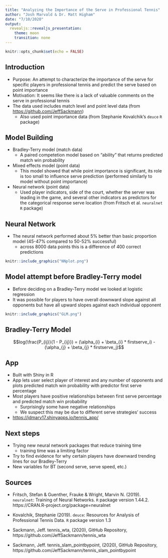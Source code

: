 ```yaml
---
title: "Analyzing the Importance of the Serve in Professional Tennis"
author: "Josh Marvald & Dr. Matt Higham"
date: "7/10/2020"
output:
  revealjs::revealjs_presentation:
    theme: moon
    transition: none
---
```




```r

knitr::opts_chunk$set(echo = FALSE)
```

## Introduction

* Purpose: An attempt to characterize the importance of the serve for specific players in professional tennis and predict the serve based on point importance
* Motivation: It seems like there is a lack of valuable comments on the serve in professional tennis
* The data used includes match level and point level data (from <https://github.com/JeffSackmann>)
    + Also used point importance data (from Stephanie Kovalchik's `deuce` `R` package)

## Model Building

* Bradley-Terry model (match data)
    + A paired competetion model based on "ability" that returns predicted match win probability
* Mixed effects model (point data)
    + This model showed that while point importance is significant, its role is too small to influence serve prediction (performed similarly to model without point importance)
* Neural network (point data)
    + Used player indicators, side of the court, whether the server was leading in the game, and several other indicators as predictors for the categorical response serve location (from Fritsch et al. `neuralnet` `R` package)

## Neural Network

* The neural network performed about 5% better than basic proportion model (45-47% compared to 50-52% successful)
    + across 8000 data points this is a difference of 400 correct predictions

```r
knitr::include_graphics("NNplot.png")
```

## Model attempt before Bradley-Terry model

* Before deciding on a Bradley-Terry model we looked at logistic regression
* It was possible for players to have overall downward slope against all opponents but have all upward slopes against each individual opponent

```r
knitr::include_graphics("GLM.png")
```

## Bradley-Terry Model

 $$log(\frac{P_{ij}}{1 - P_{ij}}) = (\alpha_{i} + \beta_{i} * firstserve_i) - (\alpha_{j} + \beta_{j} * firstserve_j)$$
 

## App

* Built with Shiny in R
* App lets user select player of interest and any number of opponents and plots predicted match win probability with predictor first serve percentage
* Most players have positive relationships between first serve percentage and predicted match win probability
    + Surprisingly some have negative relationships
    + We suspect this may be due to different serve strategies' success
* <https://jdmarv17.shinyapps.io/tennis_app/>

## Next steps

* Trying new neural network packages that reduce training time
    + training time was a limiting factor
* Try to find evidence for why certain players have downward trending lines for our Bradley-Terry
* New variables for BT (second serve, serve speed, etc.)

## Sources

* Fritsch, Stefan & Guenther, Frauke & Wright, Marvin N. (2019). `neuralnet`: Training of Neural Networks. `R` package version 1.44.2. https://CRAN.R-project.org/package=neuralnet

* Kovalchik, Stephanie (2019). `deuce`: Resources for Analysis of Professional Tennis Data. `R` package version 1.3

* Sackmann, Jeff. tennis_wta, (2020), GitHub Repository, https://github.com/JeffSackmann/tennis_wta 

* Sackmann, Jeff. tennis_slam_pointbypoint, (2020), GitHub Repository, https://github.com/JeffSackmann/tennis_slam_pointbypoint